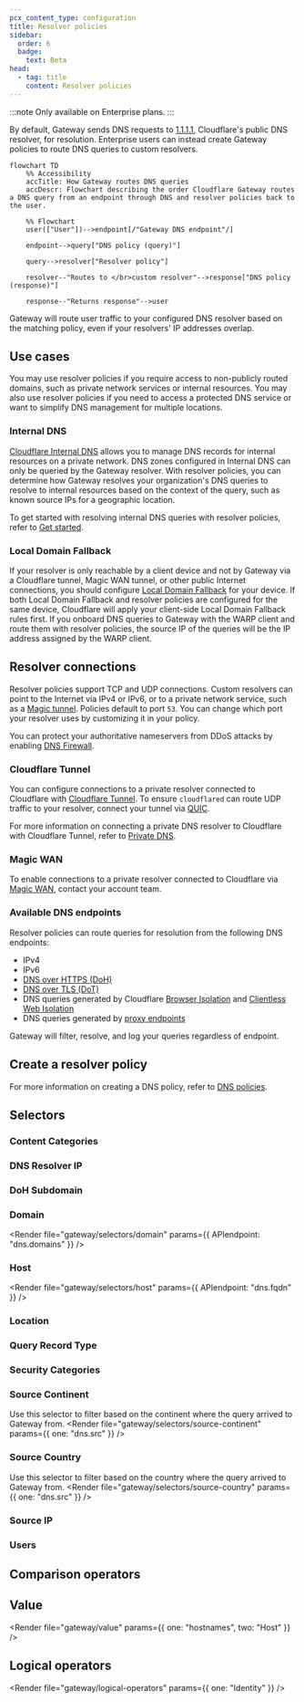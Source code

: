 ```yaml
---
pcx_content_type: configuration
title: Resolver policies
sidebar:
  order: 6
  badge:
    text: Beta
head:
  - tag: title
    content: Resolver policies
---
```



:::note
Only available on Enterprise plans.
:::

By default, Gateway sends DNS requests to [1.1.1.1](/1.1.1.1/), Cloudflare's public DNS resolver, for resolution. Enterprise users can instead create Gateway policies to route DNS queries to custom resolvers.

```mermaid
flowchart TD
    %% Accessibility
    accTitle: How Gateway routes DNS queries
    accDescr: Flowchart describing the order Cloudflare Gateway routes a DNS query from an endpoint through DNS and resolver policies back to the user.

    %% Flowchart
    user(["User"])-->endpoint[/"Gateway DNS endpoint"/]

    endpoint-->query["DNS policy (query)"]

    query-->resolver["Resolver policy"]

    resolver--"Routes to </br>custom resolver"-->response["DNS policy (response)"]

    response--"Returns response"-->user
```

Gateway will route user traffic to your configured DNS resolver based on the matching policy, even if your resolvers' IP addresses overlap.

## Use cases

You may use resolver policies if you require access to non-publicly routed domains, such as private network services or internal resources. You may also use resolver policies if you need to access a protected DNS service or want to simplify DNS management for multiple locations.

### Internal DNS <Badge text="Beta" variant="caution" size="small" />

[Cloudflare Internal DNS](/dns/internal-dns/) allows you to manage DNS records for internal resources on a private network. DNS zones configured in Internal DNS can only be queried by the Gateway resolver. With resolver policies, you can determine how Gateway resolves your organization's DNS queries to resolve to internal resources based on the context of the query, such as known source IPs for a geographic location.

To get started with resolving internal DNS queries with resolver policies, refer to [Get started](/dns/internal-dns/get-started/).

### Local Domain Fallback

If your resolver is only reachable by a client device and not by Gateway via a Cloudflare tunnel, Magic WAN tunnel, or other public Internet connections, you should configure [Local Domain Fallback](/cloudflare-one/connections/connect-devices/warp/configure-warp/route-traffic/local-domains/) for your device. If both Local Domain Fallback and resolver policies are configured for the same device, Cloudflare will apply your client-side Local Domain Fallback rules first. If you onboard DNS queries to Gateway with the WARP client and route them with resolver policies, the source IP of the queries will be the IP address assigned by the WARP client.

## Resolver connections

Resolver policies support TCP and UDP connections. Custom resolvers can point to the Internet via IPv4 or IPv6, or to a private network service, such as a [Magic tunnel](/magic-transit/how-to/configure-tunnels/). Policies default to port `53`. You can change which port your resolver uses by customizing it in your policy.

You can protect your authoritative nameservers from DDoS attacks by enabling [DNS Firewall](/dns/dns-firewall/).

### Cloudflare Tunnel

You can configure connections to a private resolver connected to Cloudflare with [Cloudflare Tunnel](/cloudflare-one/connections/connect-networks/). To ensure `cloudflared` can route UDP traffic to your resolver, connect your tunnel via [QUIC](/cloudflare-one/connections/connect-networks/configure-tunnels/cloudflared-parameters/run-parameters/#protocol).

For more information on connecting a private DNS resolver to Cloudflare with Cloudflare Tunnel, refer to [Private DNS](/cloudflare-one/connections/connect-networks/private-net/cloudflared/private-dns/).

### Magic WAN

To enable connections to a private resolver connected to Cloudflare via [Magic WAN](/magic-wan/), contact your account team.

### Available DNS endpoints

Resolver policies can route queries for resolution from the following DNS endpoints:

- IPv4
- IPv6
- [DNS over HTTPS (DoH)](/cloudflare-one/connections/connect-devices/agentless/dns/dns-over-https/)
- [DNS over TLS (DoT)](/cloudflare-one/connections/connect-devices/agentless/dns/dns-over-tls/)
- DNS queries generated by Cloudflare [Browser Isolation](/cloudflare-one/policies/browser-isolation/) and [Clientless Web Isolation](/cloudflare-one/policies/browser-isolation/setup/clientless-browser-isolation/)
- DNS queries generated by [proxy endpoints](/cloudflare-one/connections/connect-devices/agentless/pac-files/)

Gateway will filter, resolve, and log your queries regardless of endpoint.

## Create a resolver policy

<Render file="gateway/create-resolver-policy" />

For more information on creating a DNS policy, refer to [DNS policies](/cloudflare-one/policies/gateway/dns-policies/).

<Render file="gateway/terraform-precedence-warning" product="cloudflare-one" />

## Selectors

### Content Categories

<Render file="gateway/selectors/dns-content-categories" />

### DNS Resolver IP

<Render file="gateway/selectors/dns-resolver-ip" />

### DoH Subdomain

<Render file="gateway/selectors/doh-subdomain" />

### Domain

<Render
	file="gateway/selectors/domain"
	params={{ APIendpoint: "dns.domains" }}
/>

### Host

<Render file="gateway/selectors/host" params={{ APIendpoint: "dns.fqdn" }} />

### Location

<Render file="gateway/selectors/location" />

### Query Record Type

<Render file="gateway/selectors/query-record-type" />

### Security Categories

<Render file="gateway/selectors/security-categories" />

### Source Continent

Use this selector to filter based on the continent where the query arrived to Gateway from. <Render file="gateway/selectors/source-continent" params={{ one: "dns.src" }} />

### Source Country

Use this selector to filter based on the country where the query arrived to Gateway from. <Render file="gateway/selectors/source-country" params={{ one: "dns.src" }} />

### Source IP

<Render file="gateway/selectors/source-ip-dns" />

### Users

<Render file="gateway/selectors/users" />

## Comparison operators

<Render file="gateway/comparison-operators" />

## Value

<Render file="gateway/value" params={{ one: "hostnames", two: "Host" }} />

## Logical operators

<Render file="gateway/logical-operators" params={{ one: "Identity" }} />
